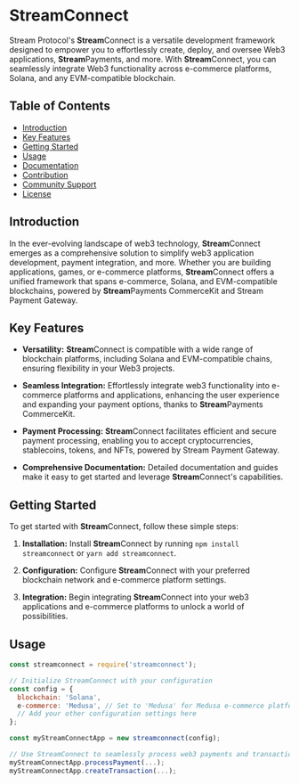 # **Stream**Connect

Stream Protocol's **Stream**Connect is a versatile development framework designed to empower you to effortlessly create, deploy, and oversee Web3 applications, **Stream**Payments, and more. With **Stream**Connect, you can seamlessly integrate Web3 functionality across e-commerce platforms, Solana, and any EVM-compatible blockchain.

## Table of Contents

- [Introduction](#introduction)
- [Key Features](#key-features)
- [Getting Started](#getting-started)
- [Usage](#usage)
- [Documentation](#documentation)
- [Contribution](#contribution)
- [Community Support](#community-support)
- [License](#license)

## Introduction

In the ever-evolving landscape of web3 technology, **Stream**Connect emerges as a comprehensive solution to simplify web3 application development, payment integration, and more. Whether you are building applications, games, or e-commerce platforms, **Stream**Connect offers a unified framework that spans e-commerce, Solana, and EVM-compatible blockchains, powered by **Stream**Payments CommerceKit and Stream Payment Gateway.

## Key Features

- **Versatility:** **Stream**Connect is compatible with a wide range of blockchain platforms, including Solana and EVM-compatible chains, ensuring flexibility in your Web3 projects.

- **Seamless Integration:** Effortlessly integrate web3 functionality into e-commerce platforms and applications, enhancing the user experience and expanding your payment options, thanks to **Stream**Payments CommerceKit.

- **Payment Processing:** **Stream**Connect facilitates efficient and secure payment processing, enabling you to accept cryptocurrencies, stablecoins, tokens, and NFTs, powered by Stream Payment Gateway.

- **Comprehensive Documentation:** Detailed documentation and guides make it easy to get started and leverage **Stream**Connect's capabilities.

## Getting Started

To get started with **Stream**Connect, follow these simple steps:

1. **Installation:** Install **Stream**Connect by running `npm install streamconnect` or `yarn add streamconnect`.

2. **Configuration:** Configure **Stream**Connect with your preferred blockchain network and e-commerce platform settings.

3. **Integration:** Begin integrating **Stream**Connect into your web3 applications and e-commerce platforms to unlock a world of possibilities.

## Usage

```javascript
const streamconnect = require('streamconnect');

// Initialize StreamConnect with your configuration
const config = {
  blockchain: 'Solana',
  e-commerce: 'Medusa', // Set to 'Medusa' for Medusa e-commerce platform
  // Add your other configuration settings here
};

const myStreamConnectApp = new streamconnect(config);

// Use StreamConnect to seamlessly process web3 payments and transactions
myStreamConnectApp.processPayment(...);
myStreamConnectApp.createTransaction(...);

